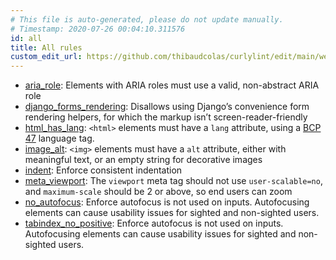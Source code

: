```yaml
---
# This file is auto-generated, please do not update manually.
# Timestamp: 2020-07-26 00:04:10.311576
id: all
title: All rules
custom_edit_url: https://github.com/thibaudcolas/curlylint/edit/main/website/build_rules.py
---
```


- [aria_role](aria_role): Elements with ARIA roles must use a valid, non-abstract ARIA role
- [django_forms_rendering](django_forms_rendering): Disallows using Django’s convenience form rendering helpers, for which the markup isn’t screen-reader-friendly
- [html_has_lang](html_has_lang): `<html>` elements must have a `lang` attribute, using a [BCP 47](https://www.ietf.org/rfc/bcp/bcp47.txt) language tag.
- [image_alt](image_alt): `<img>` elements must have a `alt` attribute, either with meaningful text, or an empty string for decorative images
- [indent](indent): Enforce consistent indentation
- [meta_viewport](meta_viewport): The `viewport` meta tag should not use `user-scalable=no`, and `maximum-scale` should be 2 or above, so end users can zoom
- [no_autofocus](no_autofocus): Enforce autofocus is not used on inputs. Autofocusing elements can cause usability issues for sighted and non-sighted users.
- [tabindex_no_positive](tabindex_no_positive): Enforce autofocus is not used on inputs. Autofocusing elements can cause usability issues for sighted and non-sighted users.
